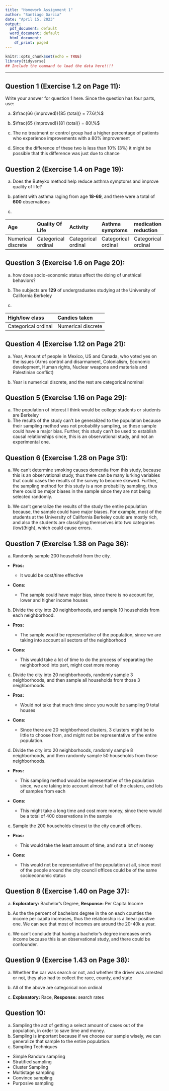 ```yaml
---
title: "Homework Assignment 1"
author: "Santiago Garcia"
date: "April 15, 2023" 
output:
  pdf_document: default
  word_document: default
  html_document:
    df_print: paged
---
```


```r
knitr::opts_chunk$set(echo = TRUE)
library(tidyverse)
## Include the command to load the data here!!!!
```

* * *

## **Question 1 (Exercise 1.2 on Page 11):**  

Write your answer for question 1 here. Since the question has four parts, use: 

a) $\frac{66 (improved)}{85 (total)} = 77.6\%$

b) $\frac{65 (improved)}{81 (total)} = 80\%$

c) The no treatment or control group had a higher percentage of patients who experience improvements with a 80% improvement

d) Since the difference of these two is less than 10% (3%) it might be possible that this difference was just due to chance


## **Question 2 (Exercise 1.4 on Page 19):** 

a) Does the Buteyko method help reduce asthma symptoms and improve quality of life?

b) patient with asthma raging from age **18-69**, and there were a total of **600** observations 

c) 

| Age                | Quality Of Life     | Activity            | Asthma symptoms     | medication reduction |
| :----------------  | :---------------    | :-----------------  | :------------------ | :------------------- |
| Numerical discrete | Categorical ordinal | Categorical ordinal | Categorical ordinal | Categorical ordinal  |





## Question 3 (Exercise 1.6 on Page 20):  


a) how does socio-economic status affect the doing of unethical behaviors?

b) The subjects are **129** of undergraduates studying at the University of California Berkeley

c) 

| **High/low class** | **Candies taken** | 
| :-------------- | :------------- | 
| Categorical ordinal | Numerical discrete | 



## Question 4 (Exercise 1.12 on Page 21):  

a) Year, Amount of people in Mexico, US and Canada, who voted yes on the issues (Arms control and disarmament, Colonialism, Economic development, Human rights, Nuclear weapons and materials and Palestinian conflict)

b) Year is numerical discrete, and the rest are categorical nominal




## Question 5 (Exercise 1.16 on Page 29): 

a) The population of interest I think would be college students or students are Berkeley 
b) The results of the study can't be generalized to the population because their sampling method was not probability sampling, so these sample could have a major bias. Further, this study can't be used to establish causal relationships since, this is an observational study, and not an experimental one. 


## Question 6 (Exercise 1.28 on Page 31): 

a) We can't determine smoking causes dementia from this study, because this is an observational study, thus there can be many lurking variables that could cases the results of the survey to become skewed. Further, the sampling method for this study is a non probability sampling, thus there could be major biases in the sample since they are not being selected randomly.

b) We can't generalize the results of the study the entire population because, the sample could have major biases. For example, most of the students at the University of California Berkeley could are mostly rich, and also the students are classifying themselves into two categories (low)(high), which could cause errors. 



## Question 7 (Exercise 1.38 on Page 36): 


a) Randomly sample 200 household from the city. 

- **Pros:**

  - It would be cost/time effective 

- **Cons:**

  - The sample could have major bias, since there is no account for, lower and higher income houses

b) Divide the city into 20 neighborhoods, and sample 10 households from each neighborhood.

- **Pros:**

  - The sample would be representative of the population, since we are taking into account all sectors of the neighborhood 

- **Cons:**

  - This would take a lot of time to do the process of separating the neighborhood into part, might cost more money

c) Divide the city into 20 neighborhoods, randomly sample 3 neighborhoods, and then sample all households from those 3 neighborhoods.

- **Pros:**

  - Would not take that much time since you would be sampling 9 total houses

- **Cons:**

  - Since there are 20 neighborhood clusters, 3 clusters might be to little to choose from, and might not be representative of the entire population. 


d) Divide the city into 20 neighborhoods, randomly sample 8 neighborhoods, and then randomly sample 50 households from those neighborhoods.

- **Pros:** 

  - This sampling method would be representative of the population since, we are taking into account almost half of the clusters, and lots of samples from each 

- **Cons:**

  - This might take a long time and cost more money, since there would be a total of 400 observations in the sample

e)  Sample the 200 households closest to the city council offices.

- **Pros:**

  - This would take the least amount of time, and not a lot of money 

- **Cons:**

  - This would not be representative of the population at all, since most of the people around the city council offices could be of the same socioeconomic status


## Question 8 (Exercise 1.40 on Page 37): 


a) **Exploratory:** Bachelor's Degree, **Response:** Per Capita Income 

b) As the the percent of bachelors degree in the on each counties the income per capita increases, thus the relationship is a linear positive one. We can see that most of incomes are around the 20-40k a year. 

c) We can't conclude that having a bachelor's degree increases one's income because this is an observational study, and there could be confounder.


## Question 9 (Exercise 1.43 on Page 38): 


a) Whether the car was search or not, and whether the driver was arrested or not, they also had to collect the race, county, and state 

b) All of the above are categorical non ordinal

c) **Explanatory:** Race, **Response:** search rates


## Question 10: 

a) Sampling the act of getting a select amount of cases out of the population, in order to save time and money.
b) Sampling is important because if we choose our sample wisely, we can generalize that sample to the entire population. 
c) Sampling Techniques
- Simple Random sampling
- Stratified sampling
- Cluster Sampling
- Multistage sampling
- Convince sampling
- Purposive sampling